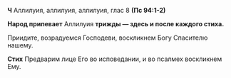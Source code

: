 **Ч** Аллилуия, аллилуия, аллилуия, глас 8 **(Пс 94:1-2)**

**Народ припевает** Аллилуия **трижды — здесь и после каждого стиха.**

Приидите, возрадуемся Господеви, воскликнем Богу Спасителю нашему.

**Стих** Предварим лице Его во исповедании, и во псалмех воскликнем Ему.

